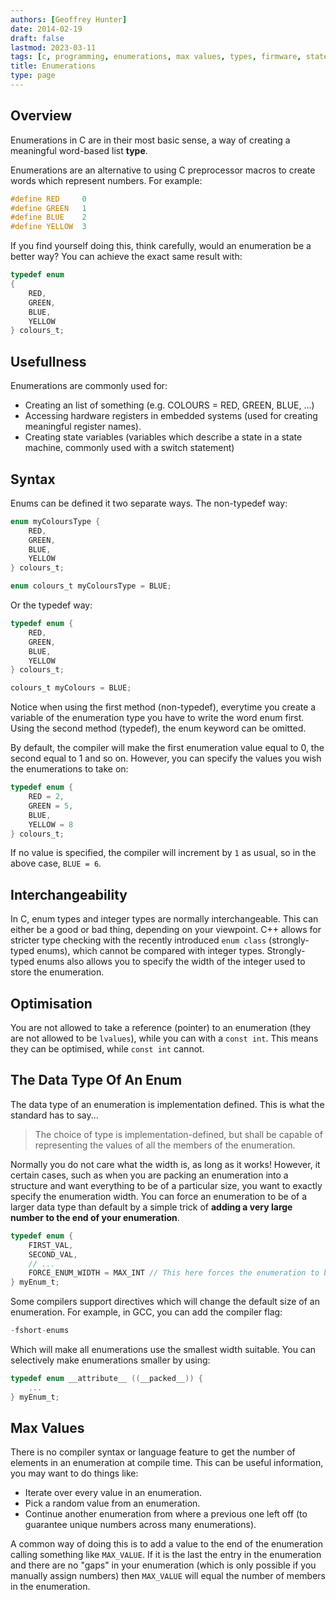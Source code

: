 ```yaml
---
authors: [Geoffrey Hunter]
date: 2014-02-19
draft: false
lastmod: 2023-03-11
tags: [c, programming, enumerations, max values, types, firmware, state machines]
title: Enumerations
type: page
---
```


## Overview

Enumerations in C are in their most basic sense, a way of creating a meaningful word-based list **type**.

Enumerations are an alternative to using C preprocessor macros to create words which represent numbers. For example:

```c
#define RED     0
#define GREEN   1
#define BLUE    2
#define YELLOW  3
```

If you find yourself doing this, think carefully, would an enumeration be a better way? You can achieve the exact same result with:

```c   
typedef enum
{
    RED,
    GREEN,
    BLUE,
    YELLOW
} colours_t;
``` 

## Usefullness

Enumerations are commonly used for:

* Creating an list of something (e.g. COLOURS = RED, GREEN, BLUE, ...)
* Accessing hardware registers in embedded systems (used for creating meaningful register names).
* Creating state variables (variables which describe a state in a state machine, commonly used with a switch statement)

## Syntax

Enums can be defined it two separate ways. The non-typedef way:

```c  
enum myColoursType {
    RED,
    GREEN,
    BLUE,
    YELLOW
} colours_t;

enum colours_t myColoursType = BLUE;
```

Or the typedef way:
   
```c  
typedef enum {
    RED,
    GREEN,
    BLUE,
    YELLOW
} colours_t;

colours_t myColours = BLUE;
```

Notice when using the first method (non-typedef), everytime you create a variable of the enumeration type you have to write the word enum first. Using the second method (typedef), the enum keyword can be omitted.

By default, the compiler will make the first enumeration value equal to 0, the second equal to 1 and so on. However, you can specify the values you wish the enumerations to take on:

```c    
typedef enum {
    RED = 2,
    GREEN = 5,
    BLUE,
    YELLOW = 8
} colours_t;
```

If no value is specified, the compiler will increment by `1` as usual, so in the above case, `BLUE = 6`.

## Interchangeability

In C, enum types and integer types are normally interchangeable. This can either be a good or bad thing, depending on your viewpoint. C++ allows for stricter type checking with the recently introduced `enum class` (strongly-typed enums), which cannot be compared with integer types. Strongly-typed enums also allows you to specify the width of the integer used to store the enumeration.

## Optimisation

You are not allowed to take a reference (pointer) to an enumeration (they are not allowed to be `lvalues`), while you can with a `const int`. This means they can be optimised, while `const int` cannot.

## The Data Type Of An Enum

The data type of an enumeration is implementation defined. This is what the standard has to say...

<blockquote>The choice of type is implementation-defined, but shall be capable of representing the values of all the members of the enumeration.</blockquote>

Normally you do not care what the width is, as long as it works! However, it certain cases, such as when you are packing an enumeration into a structure and want everything to be of a particular size, you want to exactly specify the enumeration width. You can force an enumeration to be of a larger data type than default by a simple trick of **adding a very large number to the end of your enumeration**.

```c    
typedef enum {
    FIRST_VAL,
    SECOND_VAL,
    // ...
    FORCE_ENUM_WIDTH = MAX_INT // This here forces the enumeration to be at least a particular width
} myEnum_t;
```

Some compilers support directives which will change the default size of an enumeration. For example, in GCC, you can add the compiler flag:
	
```c    
-fshort-enums
```

Which will make all enumerations use the smallest width suitable. You can selectively make enumerations smaller by using:

```c
typedef enum __attribute__ ((__packed__)) {
    ...
} myEnum_t;
```

## Max Values

There is no compiler syntax or language feature to get the number of elements in an enumeration at compile time. This can be useful information, you may want to do things like:

* Iterate over every value in an enumeration.
* Pick a random value from an enumeration.
* Continue another enumeration from where a previous one left off (to guarantee unique numbers across many enumerations).

A common way of doing this is to add a value to the end of the enumeration calling something like `MAX_VALUE`. If it is the last the entry in the enumeration and there are no "gaps" in your enumeration (which is only possible if you manually assign numbers) then `MAX_VALUE` will equal the number of members in the enumeration.
